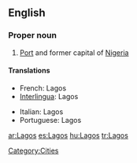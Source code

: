 ==English==

===Proper noun===
{{en-proper noun}}

# [[Port]] and former capital of [[Nigeria]]

====Translations====
{{top}}
*French: Lagos
*[[Interlingua]]: Lagos
{{mid}}
*Italian: Lagos {{f}}
*Portuguese: Lagos
{{bottom}}

[[Category:Cities]]

[[ar:Lagos]]
[[es:Lagos]]
[[hu:Lagos]]
[[tr:Lagos]]